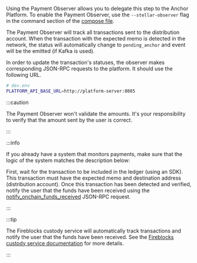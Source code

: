 Using the Payment Observer allows you to delegate this step to the Anchor Platform. To enable the Payment Observer, use the `--stellar-observer` flag in the command section of the [compose file](../../getting-started.mdx#configuration).

The Payment Observer will track all transactions sent to the distribution account. When the transaction with the expected memo is detected in the network, the status will automatically change to `pending_anchor` and event will be the emitted (if Kafka is used).

In order to update the transaction's statuses, the observer makes corresponding JSON-RPC requests to the platform. It should use the following URL.

<CodeExample>

```bash
# dev.env
PLATFORM_API_BASE_URL=http://platform-server:8085
```

</CodeExample>

:::caution

The Payment Observer won't validate the amounts. It's your responsibility to verify that the amount sent by the user is correct.

:::

:::info

If you already have a system that monitors payments, make sure that the logic of the system matches the description below:

First, wait for the transaction to be included in the ledger (using an SDK). This transaction must have the expected memo and destination address (distribution account). Once this transaction has been detected and verified, notify the user that the funds have been received using the [notify_onchain_funds_received](#funds-received-1) JSON-RPC request.

:::

:::tip

The Fireblocks custody service will automatically track transactions and notify the user that the funds have been received. See the [Fireblocks custody service documentation][fireblocks] for more details.

:::

[fireblocks]: ../../custody-services/fireblocks/README.mdx
